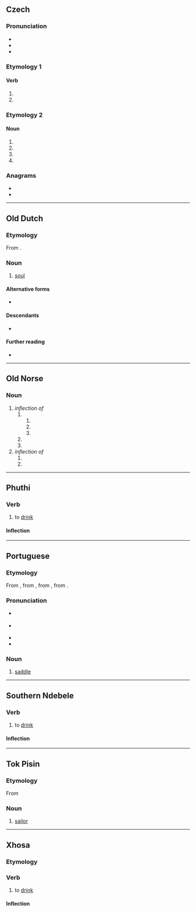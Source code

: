 {{also|Sela|sèlā}}
==Czech==

===Pronunciation===
* {{cs-IPA}}
* {{rhymes|ɛla|lang=cs}}
* {{hyphenation|se|la|lang=cs}}

===Etymology 1===

====Verb====
{{head|cs|verb form}}

# {{inflection of|cs|sít||f|s|past|participle}}
# {{inflection of|cs|sít||n|p|past|participle}}

===Etymology 2===

====Noun====
{{head|cs|noun form}}

# {{inflection of|cs|selo||gen|s}}
# {{inflection of|cs|selo||nom|p}}
# {{inflection of|cs|selo||acc|p}}
# {{inflection of|cs|selo||voc|p}}

===Anagrams===
* {{l|cs|Elsa}}
* {{l|cs|lesa}}

----

==Old Dutch==

===Etymology===
From {{inh|odt|gem-pro|*saiwalō}}.

===Noun===
{{odt-noun|head=sēla|f}}

# [[soul]]
#: {{quote|odt|Irlosin sol an frithe '''sela''' mina fan then thia ginacont mi, wanda under managon he was mit mi.|He shall deliver in peace my '''soul''' from those who attack me, for amongst many he was with me.}}

====Alternative forms====
* {{l|odt|siela}}

====Descendants====
* {{desctree|dum|siele}}

====Further reading====
* {{R:ONW|3958|siela}}

----

==Old Norse==

===Noun===
{{head|non|noun form}}

# ''inflection of'' {{m|non|seli|g=m||harness}}
## {{inflection of|non|seli||obl|s|indef}}
### {{inflection of|non|seli||acc|s|indef}}
### {{inflection of|non|seli||dat|s|indef}}
### {{inflection of|non|seli||gen|s|indef}}
## {{inflection of|non|seli||acc|p|indef}}
## {{inflection of|non|seli||gen|p|indef}}
# ''inflection of'' {{m|non|selr|g=m||seal}}
## {{inflection of|non|selr||acc|p|indef}}
## {{inflection of|non|selr||gen|p|indef}}

----

==Phuthi==

===Verb===
{{bnt-phu-verb|séla}}

# to [[drink]]

====Inflection====
{{rfinfl|bnt-phu|verb}}

----

==Portuguese==

===Etymology===
From {{inh|pt|roa-opt|sela}}, from {{inh|pt|la|sella}}, from {{inh|pt|itc-pro|*sedlā}}, from {{der|pt|ine-pro|*sed-}}.

===Pronunciation===
* {{a|Brazil}} {{IPA|/ˈsɛ.la/|lang=pt}}
* {{a|PT}} {{IPA|/ˈsɛ.lɐ/|lang=pt}}
* {{homophones|lang=pt|cela}}
* {{hyphenation|se|la|lang=pt}}

===Noun===
{{pt-noun|f}}

# [[saddle]]

----

==Southern Ndebele==

===Verb===
{{nr-verb|séla}}

# to [[drink]]

====Inflection====
{{rfinfl|nr|verb}}

----

==Tok Pisin==

===Etymology===
From {{etyl|en|tpi}} {{m|en|sailor}}

===Noun===
{{head|tpi|noun}}

# [[sailor]]

----

==Xhosa==

===Etymology===
{{rfe|xh}}

===Verb===
{{xh-verb|séla}}

# {{lb|xh|transitive}} to [[drink]]

====Inflection====
{{rfinfl|xh|verb}}